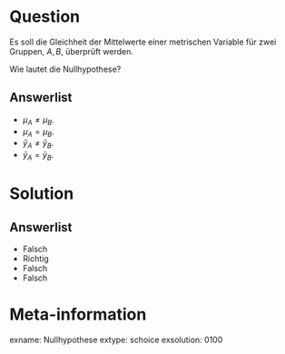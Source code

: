 Question
========

Es soll die Gleichheit der Mittelwerte einer metrischen Variable für zwei Gruppen, $A,B$, überprüft werden.

Wie lautet die Nullhypothese?

Answerlist
----------
* $\mu_A \neq \mu_B$.
* $\mu_A = \mu_B$.
* $\bar{y}_A \neq \bar{y}_B$.
* $\bar{y}_A = \bar{y}_B$.

Solution
========

Answerlist
----------
* Falsch
* Richtig
* Falsch
* Falsch

Meta-information
================
exname: Nullhypothese
extype: schoice
exsolution: 0100